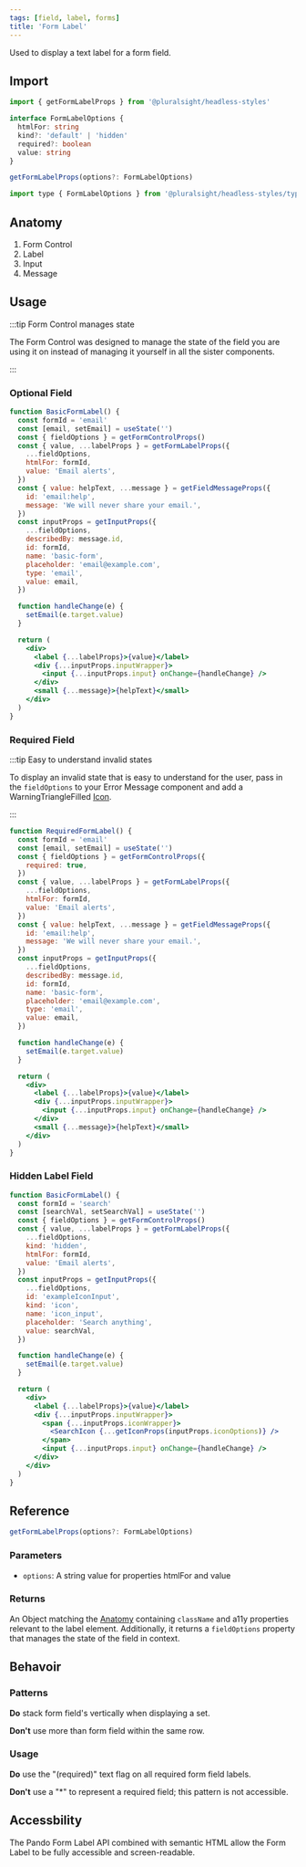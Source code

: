 ```yaml
---
tags: [field, label, forms]
title: 'Form Label'
---
```



<p className="size-xxl">Used to display a text label for a form field.</p>

<DocsLinkBar
  github="https://github.com/pluralsight/pando/tree/main/packages/headless-styles/src/components/FormLabel"
  figma="https://www.figma.com/file/ZmH4XsZS5WnKeo28ylM5x1/Pando-UI-kit-(Web)?node-id=1214%3A50560&t=YLA3FBYLefNvfeuf-0"
/>

## Import

```javascript
import { getFormLabelProps } from '@pluralsight/headless-styles'
```

```typescript
interface FormLabelOptions {
  htmlFor: string
  kind?: 'default' | 'hidden'
  required?: boolean
  value: string
}

getFormLabelProps(options?: FormLabelOptions)
```

```javascript
import type { FormLabelOptions } from '@pluralsight/headless-styles/types'
```

## Anatomy

1. Form Control
2. Label
3. Input
4. Message

## Usage

:::tip Form Control manages state

The Form Control was designed to manage the state of the field you are using it on instead of managing it yourself in all the sister components.

:::

### Optional Field

```jsx live
function BasicFormLabel() {
  const formId = 'email'
  const [email, setEmail] = useState('')
  const { fieldOptions } = getFormControlProps()
  const { value, ...labelProps } = getFormLabelProps({
    ...fieldOptions,
    htmlFor: formId,
    value: 'Email alerts',
  })
  const { value: helpText, ...message } = getFieldMessageProps({
    id: 'email:help',
    message: 'We will never share your email.',
  })
  const inputProps = getInputProps({
    ...fieldOptions,
    describedBy: message.id,
    id: formId,
    name: 'basic-form',
    placeholder: 'email@example.com',
    type: 'email',
    value: email,
  })

  function handleChange(e) {
    setEmail(e.target.value)
  }

  return (
    <div>
      <label {...labelProps}>{value}</label>
      <div {...inputProps.inputWrapper}>
        <input {...inputProps.input} onChange={handleChange} />
      </div>
      <small {...message}>{helpText}</small>
    </div>
  )
}
```

### Required Field

:::tip Easy to understand invalid states

To display an invalid state that is easy to understand for the user, pass in the `fieldOptions` to your Error Message component and add a WarningTriangleFilled [Icon](../general/icons.mdx).

:::

```jsx live
function RequiredFormLabel() {
  const formId = 'email'
  const [email, setEmail] = useState('')
  const { fieldOptions } = getFormControlProps({
    required: true,
  })
  const { value, ...labelProps } = getFormLabelProps({
    ...fieldOptions,
    htmlFor: formId,
    value: 'Email alerts',
  })
  const { value: helpText, ...message } = getFieldMessageProps({
    id: 'email:help',
    message: 'We will never share your email.',
  })
  const inputProps = getInputProps({
    ...fieldOptions,
    describedBy: message.id,
    id: formId,
    name: 'basic-form',
    placeholder: 'email@example.com',
    type: 'email',
    value: email,
  })

  function handleChange(e) {
    setEmail(e.target.value)
  }

  return (
    <div>
      <label {...labelProps}>{value}</label>
      <div {...inputProps.inputWrapper}>
        <input {...inputProps.input} onChange={handleChange} />
      </div>
      <small {...message}>{helpText}</small>
    </div>
  )
}
```

### Hidden Label Field

```jsx live
function BasicFormLabel() {
  const formId = 'search'
  const [searchVal, setSearchVal] = useState('')
  const { fieldOptions } = getFormControlProps()
  const { value, ...labelProps } = getFormLabelProps({
    ...fieldOptions,
    kind: 'hidden',
    htmlFor: formId,
    value: 'Email alerts',
  })
  const inputProps = getInputProps({
    ...fieldOptions,
    id: 'exampleIconInput',
    kind: 'icon',
    name: 'icon_input',
    placeholder: 'Search anything',
    value: searchVal,
  })

  function handleChange(e) {
    setEmail(e.target.value)
  }

  return (
    <div>
      <label {...labelProps}>{value}</label>
      <div {...inputProps.inputWrapper}>
        <span {...inputProps.iconWrapper}>
          <SearchIcon {...getIconProps(inputProps.iconOptions)} />
        </span>
        <input {...inputProps.input} onChange={handleChange} />
      </div>
    </div>
  )
}
```

## Reference

```typescript
getFormLabelProps(options?: FormLabelOptions)
```

### Parameters

- `options`: A string value for properties htmlFor and value

### Returns

An Object matching the [Anatomy](#Anatomy) containing `className` and a11y properties relevant to the label element. Additionally, it returns a `fieldOptions` property that manages the state of the field in context.

## Behavoir

### Patterns

**Do** stack form field's vertically when displaying a set.

**Don't** use more than form field within the same row.

### Usage

**Do** use the "(required)" text flag on all required form field labels.

**Don't** use a "\*" to represent a required field; this pattern is not accessible.

## Accessbility

The Pando Form Label API combined with semantic HTML allow the Form Label to be fully accessible and screen-readable.
